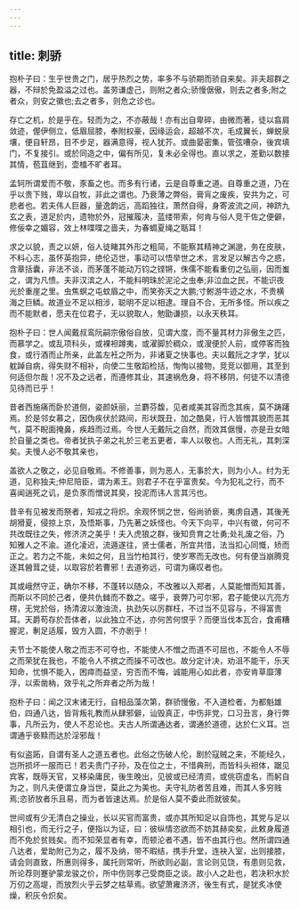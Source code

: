 ```yaml
---
---
---
```

title: 刺骄
---




抱朴子曰：生乎世贵之门，居乎热烈之势，率多不与骄期而骄自来矣。非夫超群之器，不辩於免盈溢之过也。盖劳谦虚己，则附之者众;骄慢倨傲，则去之者多;附之者众，则安之徽也;去之者多，则危之诊也。

存亡之机，於是乎在。轻而为之，不亦蔽哉！亦有出自卑碎，由微而著，徒以翕肩敛迹，偓伊侧立，低眉屈膝，奉附权豪，因缘运会，超越不次，毛成翼长，蝉蜕泉壤，便自轩昂，目不步足，器满意得，视人犹芥。或曲晏密集，管弦嘈杂，後宾填门，不复接引。或於同造之中，偏有所见，复未必全得也。直以求之，差勤以数接其情，苞苴继到，壶榼不旷者耳。

孟轲所谓爱而不敬，豕畜之也。而多有行诸，云是自尊重之道。自尊重之道，乃在乎以贵下贱，卑以自牧，非此之谓也。乃衰薄之弊俗，膏肓之废疾，安共为之，可悲者也。若夫伟人巨器，量逸韵远，高蹈独往，萧然自得，身寄波流之间，神跻九玄之表，道足於内，遗物於外，冠摧履决，蓝缕带索，何肯与俗人竞干佐之便僻，修佞幸之媚容，效上林喋喋之啬夫，为春蜩夏绳之聒耳！

求之以貌，责之以妍，俗人徒睹其外形之粗简，不能察其精神之渊邈，务在皮肤，不料心志，虽怀英抱异，绝伦迈世，事动可以悟举世之术，言发足以解古今之惑，含章括囊，非法不谈，而茅蓬不能动万钧之铿锵，侏儒不能看重仞之弘丽，因而蚩之，谓为凡愦。夫非汉滨之人，不能料明珠於泥沦之虫奉;非泣血之民，不能识夜光於重崖之里。虫焦螟之屯蚊眉之中，而笑弥天之大鹏;寸鲋游牛迹之水，不贵横海之巨鳞。故道业不足以相涉，聪明不足以相逮。理自不合，无所多怪。所以疾之而不能默者，愿夫在位君子，无以貌取人，勉勖谦损，以永天秩耳。

抱朴子曰：世人闻戴叔鸾阮嗣宗傲俗自放，见谓大度，而不量其材力非傲生之匹，而慕学之。或乱项科头，或裸袒蹲夷，或濯脚於稠众，或溲便於人前，或停客而独食，或行酒而止所亲，此盖左衽之所为，非诸夏之快事也。夫以戴阮之才学，犹以躭踔自病，得失财不相补，向使二生敬蹈检括，恂恂以接物，竞竞以御用，其至到何适但尔哉！况不及之远者，而遵修其业，其速祸危身，将不移阴，何徒不以清德见待而已乎！

昔者西施痛而卧於道侧，姿颜妖丽，兰麝芬馥，见者咸美其容而念其疾，莫不踌躇焉。於是邻女慕之，因伪疾伏於路间，形状既丑，加之酷臭，行人皆憎其貌而恶其气，莫不睨面掩鼻，疾趋而过焉。今世人无戴阮之自然，而效其倨慢，亦是丑女暗於自量之类也。帝者犹执子弟之礼於三老五更者，率人以敬也。人而无礼，其刺深矣。夫慢人必不敬其亲也，

盖欲人之敬之，必见自敬焉。不修善事，则为恶人，无事於大，则为小人。纣为无道，见称独夫;仲尼陪臣，谓为素王。则君子不在乎富贵矣。今为犯礼之行，而不喜闻遄死之讥，是负豕而憎说其臭，投泥而讳人言其污也。

昔辛有见被发而祭者，知戎之将炽。余观怀悯之世，俗尚骄亵，夷虏自遇，其後羌胡猾夏，侵掠上京，及悟斯事，乃先著之妖怪也。今天下向平，中兴有徵，何可不共改既往之失，修济济之美乎！夫入虎狼之群，後知贲育之壮勇;处礼废之俗，乃知雅人之不渝。道化凌迟，流遁遂往，贤士儒者，所宜共惜，法当扣心同慨，矫而正之。若力之不能，未如之何，且当竹柏其行，使岁寒而无改也。何有便当崩腾竞逐其醟茸之徒，以取容於若曹邪！去道弥远，可谓为痛叹者也。

其或峨然守正，确尔不移，不蓬转以随众，不改雅以入郑者，人莫能憎而知其善，而斯以不同於己者，便共仇雠而不数之。嗟乎，衰弊乃可尔邪，君子能使以亢亮方楞，无党於俗，扬清波以激浊流，执劲矢以厉群枉，不过当不见容与，不得富贵耳。天爵苟存於吾体者，以此独立不达，亦何苦何恨乎？而便当伐本瓦合，食甫糟握泥，剸足适履，毁方入圆，不亦剧乎！

夫节士不能使人敬之而志不可夺也，不能使人不憎之而道不可屈也，不能令人不辱之而荣犹在我也，不能令人不摈之而操不可改也。故分定计决，劝沮不能干，乐天知命，忧惧不能入，困瘁而益坚，穷否而不悔，诚能用心如此者，亦安肯草靡薄浮，以索凿枘，效乎礼之所弃者之所为哉！

抱朴子曰：闻之汉末诸无行，自相品藻次第，群骄慢傲，不入道检者，为都魁雄伯，四通八达，皆背叛礼教而从肆邪僻，讪毁真正，中伤非党，口习丑言，身行弊事，凡所云为，使人不忍论也。夫古人所谓通达者，谓通於道德，达於仁义耳。岂谓通乎亵黩而达於淫邪哉！

有似盗跖，自谓有圣人之道五者也。此俗之伤破人伦，剧於寇贼之来，不能经久，岂所损坏一服而已！若夫贵门子孙，及在位之士，不惜典刑，而皆科头袒体，踞见宾客，既辱天官，又移染庸民，後生晚出，见彼或已经清资，或佻窃虚名，而躬自为之，则凡夫便谓立身当世，莫此之为美也。夫守礼防者苦且难，而其人多穷贱焉;恣骄放者乐且易，而为者皆速达焉。於是俗人莫不委此而就彼矣。

世间或有少无清白之操业，长以买官而富贵，或亦其所知足以自饰也，其党与足以相引也，而无行之子，便指以为证，曰：彼纵情恣欲而不妨其赫奕矣，此敕身履道而不免於贫贱矣。而不知荣显者有幸，而顿沦者不遇，皆不由其行也。然所谓四通八达者，爱助附己为之，履不及纳，带不暇结，携手升堂，连袂入室，出则接膝，请会则直致，所惠则得多，属托则常听，所欲则必副，言论则见饶，有患则见救，所论荐则蹇驴蒙龙骏之价，所中伤则孝己受商臣之谈。故小人之赴也，若决积水於万仞之高堤，而放烈火乎云梦之枯草焉。欲望萧雍济济，後生有式，是犹炙冰使燥，积灰令炽矣。